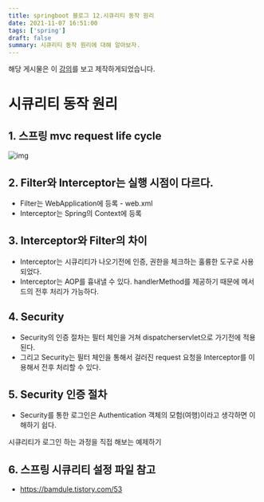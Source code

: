 ```yaml
---
title: springboot 블로그 12.시큐리티 동작 원리
date: 2021-11-07 16:51:00
tags: ['spring']
draft: false
summary: 시큐리티 동작 원리에 대해 알아보자.
---
```


해당 게시물은 이 [강의](https://edu.goorm.io/lecture/24605/스프링부트-나만의-블로그-만들기)를 보고 제작하게되었습니다.

# 시큐리티 동작 원리

## 1. 스프링 mvc request life cycle

![img](/static/images/spring/blog/mvclifecycle.png)

## 2. Filter와 Interceptor는 실행 시점이 다르다.

- Filter는 WebApplication에 등록 - web.xml
- Interceptor는 Spring의 Context에 등록

## 3. Interceptor와 Filter의 차이

- Interceptor는 시큐리티가 나오기전에 인증, 권한을 체크하는 훌륭한 도구로 사용되었다.
- Interceptor는 AOP를 흉내낼 수 있다. handlerMethod를 제공하기 때문에 메서드의 전후 처리가 가능하다.

## 4. Security

- Security의 인증 절차는 필터 체인을 거쳐 dispatcherservlet으로 가기전에 적용된다.
- 그리고 Security는 필터 체인을 통해서 걸러진 request 요청을 Interceptor를 이용해서 전후 처리할 수 있다.

## 5. Security 인증 절차

- Security를 통한 로그인은 Authentication 객체의 모험(여행)이라고 생각하면 이해하기 쉽다.

시큐리티가 로그인 하는 과정을 직접 해보는 예제하기

## 6. 스프링 시큐리티 설정 파일 참고

- https://bamdule.tistory.com/53
